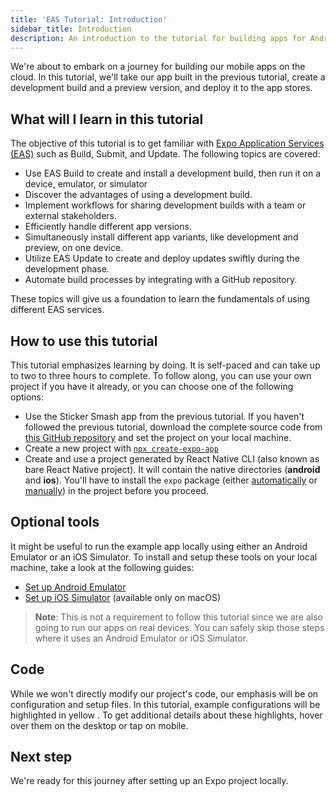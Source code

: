 ```yaml
---
title: 'EAS Tutorial: Introduction'
sidebar_title: Introduction
description: An introduction to the tutorial for building apps for Android and iOS using Expo Application Services (EAS) that covers the Build, Update, and Submit workflows.
---
```



We're about to embark on a journey for building our mobile apps on the cloud. In this tutorial, we'll take our app built in the previous tutorial, create a development build and a preview version, and deploy it to the app stores.

## What will I learn in this tutorial

The objective of this tutorial is to get familiar with [Expo Application Services (EAS)](/eas/) such as Build, Submit, and Update. The following topics are covered:

- Use EAS Build to create and install a development build, then run it on a device, emulator, or simulator
- Discover the advantages of using a development build.
- Implement workflows for sharing development builds with a team or external stakeholders.
- Efficiently handle different app versions.
- Simultaneously install different app variants, like development and preview, on one device.
- Utilize EAS Update to create and deploy updates swiftly during the development phase.
- Automate build processes by integrating with a GitHub repository.

These topics will give us a foundation to learn the fundamentals of using different EAS services.

## How to use this tutorial

This tutorial emphasizes learning by doing. It is self-paced and can take up to two to three hours to complete. To follow along, you can use your own project if you have it already, or you can choose one of the following options:

- Use the Sticker Smash app from the previous tutorial. If you haven't followed the previous tutorial, download the complete source code from [this GitHub repository](https://github.com/amandeepmittal/sticker-smash-expo-tutorial-app) and set the project on your local machine.
- Create a new project with [`npx create-expo-app`](/get-started/create-a-project/)
- Create and use a project generated by React Native CLI (also known as bare React Native project). It will contain the native directories (**android** and **ios**). You'll have to install the `expo` package (either [automatically](/bare/installing-expo-modules/) or [manually](/bare/installing-expo-modules/#manual-installation)) in the project before you proceed.

## Optional tools

It might be useful to run the example app locally using either an Android Emulator or an iOS Simulator. To install and setup these tools on your local machine, take a look at the following guides:

- [Set up Android Emulator](/workflow/android-studio-emulator/)
- [Set up iOS Simulator](/workflow/ios-simulator/) (available only on macOS)

> **Note**: This is not a requirement to follow this tutorial since we are also going to run our apps on real devices. You can safely skip those steps where it uses an Android Emulator or iOS Simulator.

## Code

While we won't directly modify our project's code, our emphasis will be on configuration and setup files. In this tutorial, example configurations will be <Highlight>highlighted in yellow </Highlight>. To get additional details about these highlights, hover over them on the desktop or tap on mobile.

## Next step

We're ready for this journey after setting up an Expo project locally.

<BoxLink
  title="Configure a development in cloud"
  Icon={BookOpen02Icon}
  description="If you're already familiar with Expo, feel free to jump ahead to specific chapters. However, if you'd like to start from scratch, continue to the next chapter in which we will learn how to create your first app with Expo."
  href="/tutorial/eas/configure-development-build/"
/>
